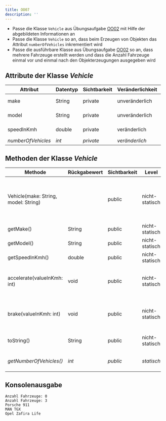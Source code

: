 ```yaml
---
title: OO07
description: ''
---
```



- Passe die Klasse `Vehicle` aus Übungsaufgabe [OO02](oo02) mit Hilfe der
  abgebildeten Informationen an
- Passe die Klasse `Vehicle` so an, dass beim Erzeugen von Objekten das Attribut
  `numberOfVehicles` inkrementiert wird
- Passe die ausführbare Klasse aus Übungsaufgabe [OO02](oo02) so an, dass
  mehrere Fahrzeuge erstellt werden und dass die Anzahl Fahrzeuge einmal vor und
  einmal nach den Objekterzeugungen ausgegeben wird

## Attribute der Klasse _Vehicle_

| Attribut           | Datentyp | Sichtbarkeit | Veränderlichkeit | Level          |
| ------------------ | -------- | ------------ | ---------------- | -------------- |
| make               | String   | private      | unveränderlich   | nicht-statisch |
| model              | String   | private      | unveränderlich   | nicht-statisch |
| speedInKmh         | double   | private      | veränderlich     | nicht-statisch |
| _numberOfVehicles_ | _int_    | _private_    | _veränderlich_   | _statisch_     |

## Methoden der Klasse _Vehicle_

| Methode                              | Rückgabewert | Sichtbarkeit | Level          | Beschreibung                                                                          |
| ------------------------------------ | ------------ | ------------ | -------------- | ------------------------------------------------------------------------------------- |
| Vehicle(make: String, model: String) |              | public       | nicht-statisch | _Festlegen des Herstellers und des Modells sowie Inkrementieren der Anzahl Fahrzeuge_ |
| getMake()                            | String       | public       | nicht-statisch | Rückgabe des Herstellers                                                              |
| getModel()                           | String       | public       | nicht-statisch | Rückgabe des Modells                                                                  |
| getSpeedInKmh()                      | double       | public       | nicht-statisch | Rückgabe der Geschwindigkeit                                                          |
| accelerate(valueInKmh: int)          | void         | public       | nicht-statisch | Erhöhung der Geschwindigkeit um den eingehenden Wert                                  |
| brake(valueInKmh: int)               | void         | public       | nicht-statisch | Reduzierung der Geschwindigkeit um den eingehenden Wert                               |
| toString()                           | String       | public       | nicht-statisch | Rückgabe: Hersteller Modell                                                           |
| _getNumberOfVehicles()_              | _int_        | _public_     | _statisch_     | _Rückgabe der Anzahl Fahrzeuge_                                                       |

## Konsolenausgabe

```console
Anzahl Fahrzeuge: 0
Anzahl Fahrzeuge: 3
Porsche 911
MAN TGX
Opel Zafira Life
```

<Exercise pullRequest="84" branchSuffix="oo/07" />
